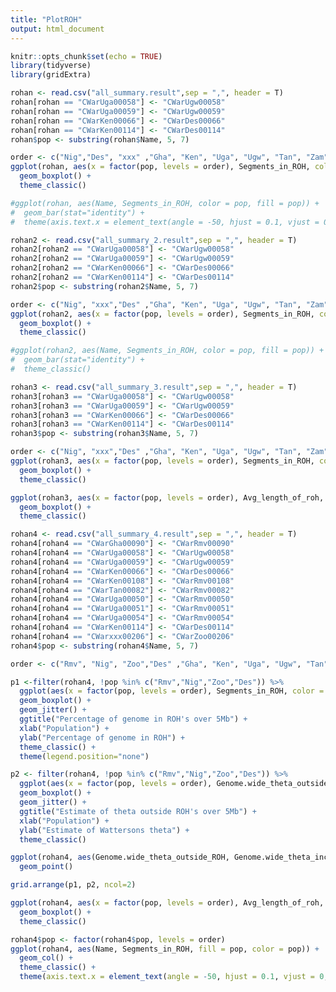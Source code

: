 ---
title: "PlotROH"
output: html_document
---

```{r setup, include=FALSE}
knitr::opts_chunk$set(echo = TRUE)
library(tidyverse)
library(gridExtra)
```

```{r}
rohan <- read.csv("all_summary.result",sep = ",", header = T)
rohan[rohan == "CWarUga00058"] <- "CWarUgw00058"
rohan[rohan == "CWarUga00059"] <- "CWarUgw00059"
rohan[rohan == "CWarKen00066"] <- "CWarDes00066"
rohan[rohan == "CWarKen00114"] <- "CWarDes00114"
rohan$pop <- substring(rohan$Name, 5, 7)

order <- c("Nig","Des", "xxx" ,"Gha", "Ken", "Uga", "Ugw", "Tan", "Zam", "Zim", "Nam")
ggplot(rohan, aes(x = factor(pop, levels = order), Segments_in_ROH, color = pop)) +
  geom_boxplot() +
  theme_classic()

#ggplot(rohan, aes(Name, Segments_in_ROH, color = pop, fill = pop)) + 
#  geom_bar(stat="identity") +
#  theme(axis.text.x = element_text(angle = -50, hjust = 0.1, vjust = 0, size = 10))
```

```{r}
rohan2 <- read.csv("all_summary_2.result",sep = ",", header = T)
rohan2[rohan2 == "CWarUga00058"] <- "CWarUgw00058"
rohan2[rohan2 == "CWarUga00059"] <- "CWarUgw00059"
rohan2[rohan2 == "CWarKen00066"] <- "CWarDes00066"
rohan2[rohan2 == "CWarKen00114"] <- "CWarDes00114"
rohan2$pop <- substring(rohan2$Name, 5, 7)

order <- c("Nig", "xxx","Des" ,"Gha", "Ken", "Uga", "Ugw", "Tan", "Zam", "Zim", "Nam")
ggplot(rohan2, aes(x = factor(pop, levels = order), Segments_in_ROH, color = pop)) +
  geom_boxplot() +
  theme_classic()

#ggplot(rohan2, aes(Name, Segments_in_ROH, color = pop, fill = pop)) + 
#  geom_bar(stat="identity") +
#  theme_classic()
```

```{r}
rohan3 <- read.csv("all_summary_3.result",sep = ",", header = T)
rohan3[rohan3 == "CWarUga00058"] <- "CWarUgw00058"
rohan3[rohan3 == "CWarUga00059"] <- "CWarUgw00059"
rohan3[rohan3 == "CWarKen00066"] <- "CWarDes00066"
rohan3[rohan3 == "CWarKen00114"] <- "CWarDes00114"
rohan3$pop <- substring(rohan3$Name, 5, 7)

order <- c("Nig", "xxx","Des" ,"Gha", "Ken", "Uga", "Ugw", "Tan", "Zam", "Zim", "Nam")
ggplot(rohan3, aes(x = factor(pop, levels = order), Segments_in_ROH, color = pop)) +
  geom_boxplot() +
  theme_classic()

ggplot(rohan3, aes(x = factor(pop, levels = order), Avg_length_of_roh, color = pop)) +
  geom_boxplot() +
  theme_classic()
```


```{r}
rohan4 <- read.csv("all_summary_4.result",sep = ",", header = T)
rohan4[rohan4 == "CWarGha00090"] <- "CWarRmv00090"
rohan4[rohan4 == "CWarUga00058"] <- "CWarUgw00058"
rohan4[rohan4 == "CWarUga00059"] <- "CWarUgw00059"
rohan4[rohan4 == "CWarKen00066"] <- "CWarDes00066"
rohan4[rohan4 == "CWarKen00108"] <- "CWarRmv00108"
rohan4[rohan4 == "CWarTan00082"] <- "CWarRmv00082"
rohan4[rohan4 == "CWarUga00050"] <- "CWarRmv00050"
rohan4[rohan4 == "CWarUga00051"] <- "CWarRmv00051"
rohan4[rohan4 == "CWarUga00054"] <- "CWarRmv00054"
rohan4[rohan4 == "CWarKen00114"] <- "CWarDes00114"
rohan4[rohan4 == "CWarxxx00206"] <- "CWarZoo00206"
rohan4$pop <- substring(rohan4$Name, 5, 7)

order <- c("Rmv", "Nig", "Zoo","Des" ,"Gha", "Ken", "Uga", "Ugw", "Tan", "Zam", "Zim", "Nam")

p1 <-filter(rohan4, !pop %in% c("Rmv","Nig","Zoo","Des")) %>%
  ggplot(aes(x = factor(pop, levels = order), Segments_in_ROH, color = pop)) +
  geom_boxplot() +
  geom_jitter() +
  ggtitle("Percentage of genome in ROH's over 5Mb") +
  xlab("Population") +
  ylab("Percentage of genome in ROH") +
  theme_classic() +
  theme(legend.position="none")

p2 <- filter(rohan4, !pop %in% c("Rmv","Nig","Zoo","Des")) %>%
  ggplot(aes(x = factor(pop, levels = order), Genome.wide_theta_outside_ROH, color = pop)) +
  geom_boxplot() +
  geom_jitter() +
  ggtitle("Estimate of theta outside ROH's over 5Mb") +
  xlab("Population") +
  ylab("Estimate of Wattersons theta") +
  theme_classic()

ggplot(rohan4, aes(Genome.wide_theta_outside_ROH, Genome.wide_theta_inc._ROH, color = pop))+
  geom_point()

grid.arrange(p1, p2, ncol=2)

ggplot(rohan4, aes(x = factor(pop, levels = order), Avg_length_of_roh, color = pop)) +
  geom_boxplot() +
  theme_classic()

rohan4$pop <- factor(rohan4$pop, levels = order)
ggplot(rohan4, aes(Name, Segments_in_ROH, fill = pop, color = pop)) +
  geom_col() +
  theme_classic() +
  theme(axis.text.x = element_text(angle = -50, hjust = 0.1, vjust = 0, size = 10))

```

